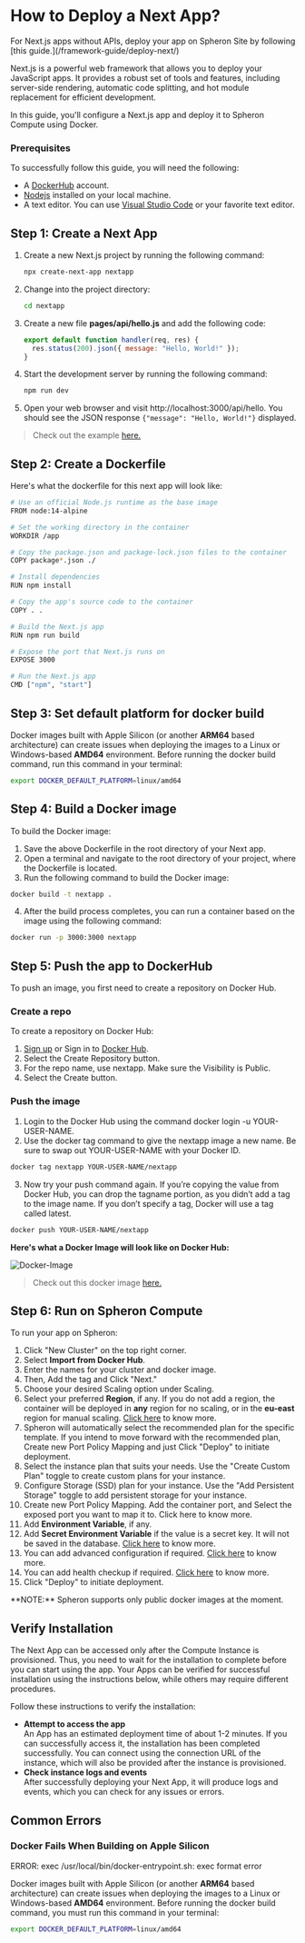 
# How to Deploy a Next App?

<Callout type="warning">
  For Next.js apps without APIs, deploy your app on Spheron Site by following
  [this guide.](/framework-guide/deploy-next/)
</Callout>

Next.js is a powerful web framework that allows you to deploy your JavaScript apps. It provides a robust set of tools and features, including server-side rendering, automatic code splitting, and hot module replacement for efficient development.

In this guide, you'll configure a Next.js app and deploy it to Spheron Compute using Docker.

### Prerequisites

To successfully follow this guide, you will need the following:

- A [DockerHub](https://hub.docker.com/) account.
- [Nodejs](https://nodejs.org/en) installed on your local machine.
- A text editor. You can use [Visual Studio Code](https://code.visualstudio.com/) or your favorite text editor.

## Step 1: Create a Next App

1. Create a new Next.js project by running the following command:
   ```sh
   npx create-next-app nextapp
   ```
2. Change into the project directory:
   ```sh
   cd nextapp
   ```
3. Create a new file **pages/api/hello.js** and add the following code:
   ```js
   export default function handler(req, res) {
     res.status(200).json({ message: "Hello, World!" });
   }
   ```
4. Start the development server by running the following command:

   ```sh
   npm run dev
   ```

5. Open your web browser and visit http://localhost:3000/api/hello. You should see the JSON response `{"message": "Hello, World!"}` displayed.

> Check out the example [here.](https://github.com/spheronFdn/docs/tree/main/examples/nextapp)

## Step 2: Create a Dockerfile

Here's what the dockerfile for this next app will look like:

```sh
# Use an official Node.js runtime as the base image
FROM node:14-alpine

# Set the working directory in the container
WORKDIR /app

# Copy the package.json and package-lock.json files to the container
COPY package*.json ./

# Install dependencies
RUN npm install

# Copy the app's source code to the container
COPY . .

# Build the Next.js app
RUN npm run build

# Expose the port that Next.js runs on
EXPOSE 3000

# Run the Next.js app
CMD ["npm", "start"]
```

## Step 3: Set default platform for docker build

Docker images built with Apple Silicon (or another **ARM64** based architecture) can create issues when deploying the images to a Linux or Windows-based **AMD64** environment.
Before running the docker build command, run this command in your terminal:

```sh
export DOCKER_DEFAULT_PLATFORM=linux/amd64
```

## Step 4: Build a Docker image

To build the Docker image:

1. Save the above Dockerfile in the root directory of your Next app.
2. Open a terminal and navigate to the root directory of your project, where the Dockerfile is located.
3. Run the following command to build the Docker image:

```sh
docker build -t nextapp .
```

4. After the build process completes, you can run a container based on the image using the following command:

```sh
docker run -p 3000:3000 nextapp
```

## Step 5: Push the app to DockerHub

To push an image, you first need to create a repository on Docker Hub.

### Create a repo

To create a repository on Docker Hub:

1. [Sign up](https://www.docker.com/pricing?utm_source=docker&utm_medium=webreferral&utm_campaign=docs_driven_upgrade) or Sign in to [Docker Hub](https://hub.docker.com/).
2. Select the Create Repository button.
3. For the repo name, use nextapp. Make sure the Visibility is Public.
4. Select the Create button.

### Push the image

1. Login to the Docker Hub using the command docker login -u YOUR-USER-NAME.
2. Use the docker tag command to give the nextapp image a new name. Be sure to swap out YOUR-USER-NAME with your Docker ID.

```sh
docker tag nextapp YOUR-USER-NAME/nextapp
```

3. Now try your push command again. If you’re copying the value from Docker Hub, you can drop the tagname portion, as you didn’t add a tag to the image name. If you don’t specify a tag, Docker will use a tag called latest.

```sh
docker push YOUR-USER-NAME/nextapp
```

**Here's what a Docker Image will look like on Docker Hub:**

![Docker-Image](assets/docker-image.png)

> Check out this docker image [here.](https://hub.docker.com/r/rekpero/nft-minter-server/tags)

## Step 6: Run on Spheron Compute

To run your app on Spheron:

1. Click "New Cluster" on the top right corner.
2. Select **Import from Docker Hub**.
3. Enter the names for your cluster and docker image.
4. Then, Add the tag and Click "Next."
5. Choose your desired Scaling option under Scaling.
6. Select your preferred **Region**, if any. If you do not add a region, the container will be deployed in **any** region for no scaling, or in the **eu-east** region for manual scaling. [Click here](/compute/cluster/#region) to know more.
7. Spheron will automatically select the recommended plan for the specific template. If you intend to move forward with the recommended plan, Create new Port Policy Mapping and just Click "Deploy" to initiate deployment.
8. Select the instance plan that suits your needs. Use the "Create Custom Plan" toggle to create custom plans for your instance.
9. Configure Storage (SSD) plan for your instance. Use the "Add Persistent Storage" toggle to add persistent storage for your instance.
10. Create new Port Policy Mapping. Add the container port, and Select the exposed port you want to map it to. Click here to know more.
11. Add **Environment Variable**, if any.
12. Add **Secret Environment Variable** if the value is a secret key. It will not be saved in the database. [Click here](/compute/cluster/#environment-variables) to know more.
13. You can add advanced configuration if required. [Click here](/compute/cluster/#advanced-configuration) to know more.
14. You can add health checkup if required. [Click here](/compute/cluster/#health-checkup) to know more.
15. Click "Deploy" to initiate deployment.

<Callout type="info">
  **NOTE:** Spheron supports only public docker images at the moment.
</Callout>

## Verify Installation

The Next App can be accessed only after the Compute Instance is provisioned.
Thus, you need to wait for the installation to complete before you can start using the app.
Your Apps can be verified for successful installation using the instructions below, while others may require different procedures.

Follow these instructions to verify the installation:

- **Attempt to access the app** \
  An App has an estimated deployment time of about 1-2 minutes.
  If you can successfully access it, the installation has been completed successfully.
  You can connect using the connection URL of the instance, which will also be provided after the instance is provisioned.
- **Check instance logs and events** \
  After successfully deploying your Next App, it will produce logs and events, which you can check for any issues or errors.

## Common Errors

### Docker Fails When Building on Apple Silicon

<Callout type="error">
  ERROR: exec /usr/local/bin/docker-entrypoint.sh: exec format error
</Callout>

Docker images built with Apple Silicon (or another **ARM64** based architecture) can create issues when deploying the images to a Linux or Windows-based **AMD64** environment.
Before running the docker build command, you must run this command in your terminal:

```sh
export DOCKER_DEFAULT_PLATFORM=linux/amd64
```

<Navigation name="Deploy Next App" />
